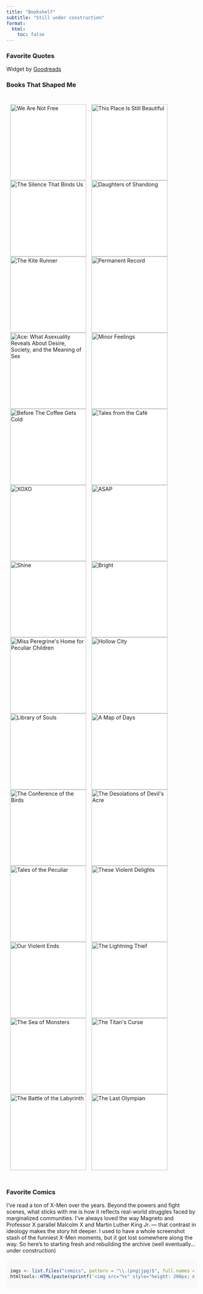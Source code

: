 ```yaml
---
title: "Bookshelf"
subtitle: "Still under construction"
format:
  html:
    toc: false
---
```


### Favorite Quotes

::: {#gr_quote_body}
:::

```{=html}
<script src="https://www.goodreads.com/quotes/widget/154343909-helen?v=2" type="text/javascript"></script>
```

<p style="text-align: right; font-size: 10px;">

Widget by <a href="https://www.goodreads.com/quotes">Goodreads</a>

</p>

### Books That Shaped Me

::: {style="display: grid; grid-template-columns: repeat(1, 1fr); gap: 12px; padding: 10px"}

```{=html}
<style>
  img {
    height: 200px;
    width: auto; /* maintain aspect ratio */
    object-fit: contain;
    vertical-align: middle;
    margin-right: 10px;
    background-color: #fff; /* optional for contrast if sizes vary */
  }
</style>

```

<img src="https://images.gr-assets.com/books/1565710970l/49934666.jpg" alt="We Are Not Free"/> 
  <img src="https://images.gr-assets.com/books/1634238514l/58984692.jpg" alt="This Place Is Still Beautiful"/> 
  <img src="https://images.gr-assets.com/books/1641068252l/59028585.jpg" alt="The Silence That Binds Us"/>
  <img src="https://images-na.ssl-images-amazon.com/images/S/compressed.photo.goodreads.com/books/1740179056i/223329042.jpg" alt="Daughters of Shandong"/> 
  <img src="https://images-na.ssl-images-amazon.com/images/S/compressed.photo.goodreads.com/books/1541428344i/17165596.jpg" alt="The Kite Runner"/>
  <img src="https://images.gr-assets.com/books/1564666396l/46223297.jpg" alt="Permanent Record"/>
  <img src="https://images.gr-assets.com/books/1580804471l/52128695.jpg" alt="Ace: What Asexuality Reveals About Desire, Society, and the Meaning of Sex"/>
  <img src="https://images-na.ssl-images-amazon.com/images/S/compressed.photo.goodreads.com/books/1580788273l/52845775.jpg" alt="Minor Feelings"/>
  <img src="https://images.gr-assets.com/books/1704153539l/44421460.jpg" alt="Before The Coffee Gets Cold"/>
  <img src="https://images-na.ssl-images-amazon.com/images/S/compressed.photo.goodreads.com/books/1593780745i/54373691.jpg" alt="Tales from the Café"/>
  <img src="https://images-na.ssl-images-amazon.com/images/S/compressed.photo.goodreads.com/books/1602086642i/54618808.jpg" alt="XOXO"/>
  <img src="https://images-na.ssl-images-amazon.com/images/S/compressed.photo.goodreads.com/books/1687625549i/112975158.jpg" alt="ASAP"/>
  <img src="https://images-na.ssl-images-amazon.com/images/S/compressed.photo.goodreads.com/books/1580350020i/50855956.jpg" alt="Shine"/>
  <img src="https://images-na.ssl-images-amazon.com/images/S/compressed.photo.goodreads.com/books/1644088396i/54315863.jpg" alt="Bright"/>
  <img src="https://images.gr-assets.com/books/1623449170l/9460487.jpg" alt="Miss Peregrine's Home for Peculiar Children"/>
  <img src="https://images.gr-assets.com/books/1662568423l/23164983.jpg" alt="Hollow City"/>
  <img src="https://images.gr-assets.com/books/1533405899l/41044147.jpg" alt="Library of Souls"/>
  <img src="https://images.gr-assets.com/books/1524689090l/32943032.jpg" alt="A Map of Days"/>
  <img src="https://images.gr-assets.com/books/1572297878l/41556894.jpg" alt="The Conference of the Birds"/>
  <img src="https://images.gr-assets.com/books/1603822853l/41556895.jpg" alt="The Desolations of Devil's Acre"/>
  <img src="https://images.gr-assets.com/books/1493062288l/29358487.jpg" alt="Tales of the Peculiar"/>
  <img src="https://images-na.ssl-images-amazon.com/images/S/compressed.photo.goodreads.com/books/1580958058i/50892212.jpg" alt="These Violent Delights"/>
  <img src="https://images-na.ssl-images-amazon.com/images/S/compressed.photo.goodreads.com/books/1612451534i/44084762.jpg" alt="Our Violent Ends"/>
  <img src="https://images-na.ssl-images-amazon.com/images/S/compressed.photo.goodreads.com/books/1400602609i/28187.jpg" alt="The Lightning Thief"/>
  <img src="https://images-na.ssl-images-amazon.com/images/S/compressed.photo.goodreads.com/books/1400602661i/28186.jpg" alt="The Sea of Monsters"/>
  <img src="https://images-na.ssl-images-amazon.com/images/S/compressed.photo.goodreads.com/books/1361038385i/561456.jpg" alt="The Titan's Curse"/>
  <img src="https://images-na.ssl-images-amazon.com/images/S/compressed.photo.goodreads.com/books/1518607478i/2120932.jpg" alt="The Battle of the Labyrinth"/>
  <img src="https://images-na.ssl-images-amazon.com/images/S/compressed.photo.goodreads.com/books/1723393514i/4556058.jpg" alt="The Last Olympian"/>
:::

### Favorite Comics

I’ve read a ton of X-Men over the years. Beyond the powers and fight scenes, what sticks with me is how it reflects real-world struggles faced by marginalized communities. I’ve always loved the way Magneto and Professor X parallel Malcolm X and Martin Luther King Jr. — that contrast in ideology makes the story hit deeper. I used to have a whole screenshot stash of the funniest X-Men moments, but it got lost somewhere along the way. So here’s to starting fresh and rebuilding the archive (well eventually... under construction)

::: {style="overflow-x: auto; white-space: nowrap; padding: 10px; border-radius: 8px; background-color: #f9f9f9;"}

```{=html}
<style>
  img {
    height: 200px;
    width: auto; /* maintain aspect ratio */
    object-fit: contain;
    vertical-align: middle;
    margin-right: 10px;
    background-color: #fff; /* optional for contrast if sizes vary */
  }
</style>
```

```r
imgs <- list.files("comics", pattern = "\\.(png|jpg)$", full.names = TRUE)
htmltools::HTML(paste(sprintf('<img src="%s" style="height: 200px; margin-right: 10px;">', imgs), collapse = ""))
```
:::

